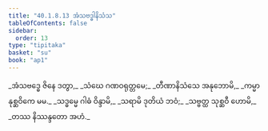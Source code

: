 ```yaml
---
title: "40.1.8.13 အံသဗဒ္ဓါနိသံသ"
tableOfContents: false
sidebar:
  order: 13
type: "tipitaka"
basket: "su"
book: "ap1"
---
```



<DynamicBreadcrumb />

<Division number="125" book="ap1" e="ch" v="20" p="361">

<Paragraph number="4422" type="verses" book="ap1">
_အံသဗဒ္ဓေ ဇိနေ ဒတွာ,_  
_သံဃေ ဂဏဝရုတ္တမေ;_  
_တီဏာနိသံသေ အနုဘောမိ,_  
_ကမ္မာနုစ္ဆဝိကေ မမ._  

</Paragraph>

</Division>
<Division number="126" book="ap1" e="ch" v="20" p="362">

<Paragraph number="4423" type="verses" book="ap1">
_သဒ္ဓမ္မေ ဂါဓံ ဝိန္ဒာမိ,_  
_သရာမိ ဒုတိယံ ဘဝံ;_  
_သဗ္ဗတ္ထ သုစ္ဆဝီ ဟောမိ,_  
_တဿ နိဿန္ဒတော အဟံ._
</Paragraph>
</Division>